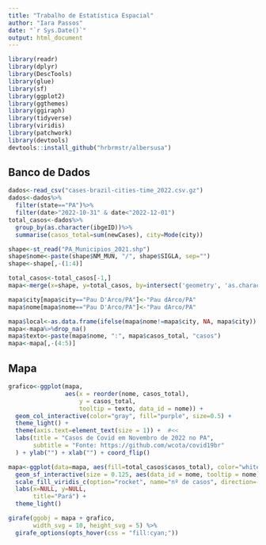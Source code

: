 ---
title: "Trabalho de Estatística Espacial"
author: "Iara Passos"
date: "`r Sys.Date()`"
output: html_document
---

```{r, echo=FALSE, warning=FALSE, message=FALSE}
library(readr)
library(dplyr)
library(DescTools)
library(glue)
library(sf)
library(ggplot2)
library(ggthemes)
library(ggiraph)
library(tidyverse)
library(viridis)
library(patchwork)
library(devtools)
devtools::install_github("hrbrmstr/albersusa")
```

## Banco de Dados

```{r, warning=FALSE, message=FALSE}
dados<-read_csv("cases-brazil-cities-time_2022.csv.gz")
dados<-dados%>%
  filter(state=="PA")%>%
  filter(date>"2022-10-31" & date<"2022-12-01")
total_casos<-dados%>%
  group_by(as.character(ibgeID))%>%
  summarise(casos_total=sum(newCases), city=Mode(city))
```

```{r, warning=FALSE, message=FALSE}
shape<-st_read("PA_Municipios_2021.shp")
shape$nome<-paste(shape$NM_MUN, "/", shape$SIGLA, sep="")
shape<-shape[,-(1:4)]
```

```{r, warning=FALSE, message=FALSE}
total_casos<-total_casos[-1,]
mapa<-merge(x=shape, y=total_casos, by=intersect('geometry', 'as.character(ibgeID)'))
```


```{r, echo=FALSE, warning=FALSE, message=FALSE}
mapa$city[mapa$city=="Pau D'Arco/PA"]<-"Pau dArco/PA"
mapa$nome[mapa$nome=="Pau D'Arco/PA"]<-"Pau dArco/PA"
```

```{r, warning=FALSE, message=FALSE}
mapa$local<-as.data.frame(ifelse(mapa$nome!=mapa$city, NA, mapa$city))
mapa<-mapa%>%drop_na()
mapa$texto<-paste(mapa$nome, ":", mapa$casos_total, "casos")
mapa<-mapa[,-(4:5)]
```


## Mapa

```{r}
grafico<-ggplot(mapa, 
                aes(x = reorder(nome, casos_total), 
                    y = casos_total,
                    tooltip = texto, data_id = nome)) +
  geom_col_interactive(color="gray", fill="purple", size=0.5) + 
  theme_light() +
  theme(axis.text=element_text(size = 1)) +  #<<
  labs(title = "Casos de Covid em Novembro de 2022 no PA",
       subtitle = "Fonte: https://github.com/wcota/covid19br"
  ) + ylab("") + xlab("") + coord_flip()
```

```{r}
mapa<-ggplot(data=mapa, aes(fill=total_casos$casos_total), color="white") +
  geom_sf_interactive(size = 0.125, aes(data_id = nome, tooltip = nome)) +
  scale_fill_viridis_c(option="rocket", name="nº de casos", direction=-1) +
  labs(x=NULL, y=NULL, 
       title="Pará") + 
  theme_light()

```

```{r}
girafe(ggobj = mapa + grafico, 
       width_svg = 10, height_svg = 5) %>%
  girafe_options(opts_hover(css = "fill:cyan;"))
```


